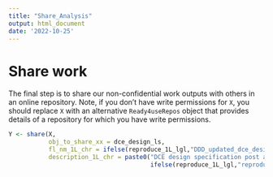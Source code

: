```yaml
---
title: "Share_Analysis"
output: html_document
date: '2022-10-25'
---
```



# Share work
The final step is to share our non-confidential work outputs with others in an online repository. Note, if you don't have write permissions for `X`, you should replace `X` with an alternative `Ready4useRepos` object that provides details of a repository for which you have write permissions.

```r
Y <- share(X,
           obj_to_share_xx = dce_design_ls,
           fl_nm_1L_chr = ifelse(reproduce_1L_lgl,"DDD_updated_dce_design_ls","CCC_updated_dce_design_ls"),
           description_1L_chr = paste0("DCE design specification post analysis of pilot data - ",
                                       ifelse(reproduce_1L_lgl,"reproduction","replication")," (output of dce_sa_design program)"))
```